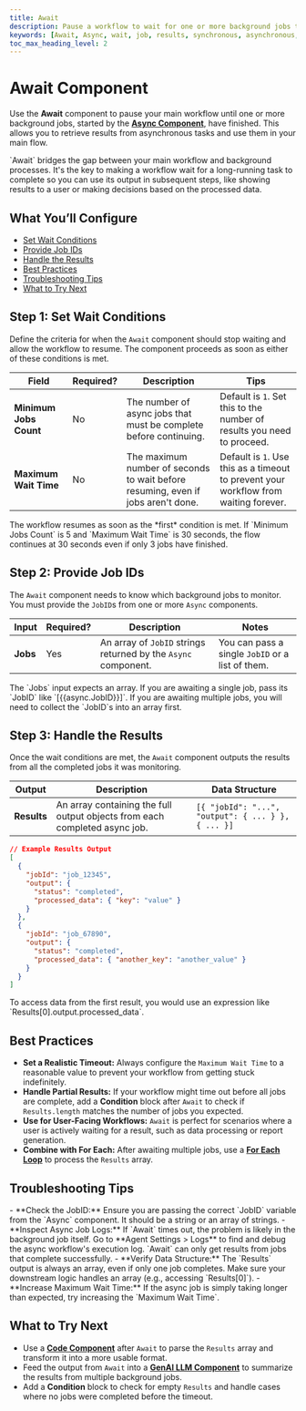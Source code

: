 ```yaml
---
title: Await
description: Pause a workflow to wait for one or more background jobs to complete before continuing.
keywords: [Await, Async, wait, job, results, synchronous, asynchronous, workflow]
toc_max_heading_level: 2
---
```


# Await Component

Use the **Await** component to pause your main workflow until one or more background jobs, started by the **[Async Component](/docs/agent-studio/components/advanced/async)**, have finished. This allows you to retrieve results from asynchronous tasks and use them in your main flow.

<InfoCallout title="Why this matters">
`Await` bridges the gap between your main workflow and background processes. It's the key to making a workflow wait for a long-running task to complete so you can use its output in subsequent steps, like showing results to a user or making decisions based on the processed data.
</InfoCallout>

<Spacer size="md" />

## What You’ll Configure

- [Set Wait Conditions](#step-1-set-wait-conditions)
- [Provide Job IDs](#step-2-provide-job-ids)
- [Handle the Results](#step-3-handle-the-results)
- [Best Practices](#best-practices)
- [Troubleshooting Tips](#troubleshooting-tips)
- [What to Try Next](#what-to-try-next)

<Spacer size="md" />

## Step 1: Set Wait Conditions

Define the criteria for when the `Await` component should stop waiting and allow the workflow to resume. The component proceeds as soon as either of these conditions is met.

| Field                     | Required?                   | Description                                                              | Tips                                                                     |
|---------------------------|-----------------------------|--------------------------------------------------------------------------|--------------------------------------------------------------------------|
| **Minimum Jobs Count** | <Badge type="optional">No</Badge> | The number of async jobs that must be complete before continuing.        | Default is `1`. Set this to the number of results you need to proceed.   |
| **Maximum Wait Time** | <Badge type="optional">No</Badge> | The maximum number of seconds to wait before resuming, even if jobs aren't done. | Default is `1`. Use this as a timeout to prevent your workflow from waiting forever. |

<TipCallout title="Race Condition">
The workflow resumes as soon as the *first* condition is met. If `Minimum Jobs Count` is 5 and `Maximum Wait Time` is 30 seconds, the flow continues at 30 seconds even if only 3 jobs have finished.
</TipCallout>

<Arcade src="https://demo.arcade.software/Zm414J05Em9ruNick1Uy?embed&embed_mobile=tab&embed_desktop=inline&show_copy_link=true" title="Await | SmythOS" />

<Spacer size="md" />

## Step 2: Provide Job IDs

The `Await` component needs to know which background jobs to monitor. You must provide the `JobID`s from one or more `Async` components.

| Input | Required?                   | Description                                                        | Notes                                                     |
|-------|-----------------------------|--------------------------------------------------------------------|-----------------------------------------------------------|
| **Jobs** | <Badge type="required">Yes</Badge> | An array of `JobID` strings returned by the `Async` component. | You can pass a single `JobID` or a list of them.        |

<InfoCallout title="Passing Job IDs">
The `Jobs` input expects an array. If you are awaiting a single job, pass its `JobID` like `[{{async.JobID}}]`. If you are awaiting multiple jobs, you will need to collect the `JobID`s into an array first.
</InfoCallout>

<Spacer size="md" />

## Step 3: Handle the Results

Once the wait conditions are met, the `Await` component outputs the results from all the completed jobs it was monitoring.

| Output    | Description                                                                                                   | Data Structure                                                                          |
|-----------|---------------------------------------------------------------------------------------------------------------|-----------------------------------------------------------------------------------------|
| **Results** | An array containing the full output objects from each completed async job.                                     | `[{ "jobId": "...", "output": { ... } }, { ... }]`                                        |

```json
// Example Results Output
[
  {
    "jobId": "job_12345",
    "output": {
      "status": "completed",
      "processed_data": { "key": "value" }
    }
  },
  {
    "jobId": "job_67890",
    "output": {
      "status": "completed",
      "processed_data": { "another_key": "another_value" }
    }
  }
]
```

<TipCallout title="Accessing Data">
To access data from the first result, you would use an expression like `Results[0].output.processed_data`.
</TipCallout>

<Spacer size="md" />

## Best Practices

- **Set a Realistic Timeout:** Always configure the `Maximum Wait Time` to a reasonable value to prevent your workflow from getting stuck indefinitely.
- **Handle Partial Results:** If your workflow might time out before all jobs are complete, add a **Condition** block after `Await` to check if `Results.length` matches the number of jobs you expected.
- **Use for User-Facing Workflows:** `Await` is perfect for scenarios where a user is actively waiting for a result, such as data processing or report generation.
- **Combine with For Each:** After awaiting multiple jobs, use a **[For Each Loop](/docs/agent-studio/components/logic/for-each)** to process the `Results` array.

<Spacer size="md" />

## Troubleshooting Tips

<InfoCallout title="If Await isn't working...">
- **Check the JobID:** Ensure you are passing the correct `JobID` variable from the `Async` component. It should be a string or an array of strings.
- **Inspect Async Job Logs:** If `Await` times out, the problem is likely in the background job itself. Go to **Agent Settings > Logs** to find and debug the async workflow's execution log. `Await` can only get results from jobs that complete successfully.
- **Verify Data Structure:** The `Results` output is always an array, even if only one job completes. Make sure your downstream logic handles an array (e.g., accessing `Results[0]`).
- **Increase Maximum Wait Time:** If the async job is simply taking longer than expected, try increasing the `Maximum Wait Time`.
</InfoCallout>

<Spacer size="md" />

## What to Try Next

- Use a **[Code Component](/docs/agent-studio/components/advanced/code)** after `Await` to parse the `Results` array and transform it into a more usable format.
- Feed the output from `Await` into a **[GenAI LLM Component](/docs/agent-studio/components/base/gen-ai-llm)** to summarize the results from multiple background jobs.
- Add a **Condition** block to check for empty `Results` and handle cases where no jobs were completed before the timeout.
